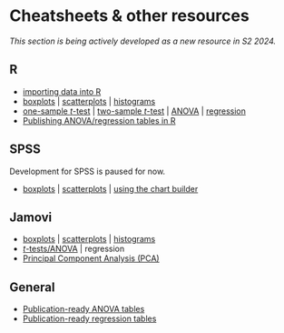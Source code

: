 # Cheatsheets & other resources {-}


<!-- 
- Need to figure this section out.
- I will provide tidbit-sized cheatsheets on how to perform all sorts of stuff related to study design and data analysis in R, SPSS, Jamovi and JASP.
- Pick 2 to focus on for 2024:
  - R
  - SPSS
  - Jamovi
  - JASP
- The cheatsheets will be hosted on GitHub at https://github.com/usyd-soles-edu
- Can be used for other units (important)
- Preferable: supports version control
- Preferable: on a platform that is easy to use and update

Which platform?

Requirements:

- Can be proprietary but must be free for students
- Must produce at least an output that can be open-sourced:
  - txt or rtf instead of docx
  - md
  - html
- Hopefully *very* easy to use and edit.
- Possible:
  - Notion
  - Coda
  - Craft
  - GitHub Wiki
  - Canvas
  - Google Docs 

-->

*This section is being actively developed as a new resource in S2 2024.*

## R

- [importing data into R](https://usyd-soles-edu.github.io/cheatsheet-r-data-import/)
- [boxplots](https://usyd-soles-edu.github.io/cheatsheet-R-boxplot/) | [scatterplots](https://usyd-soles-edu.github.io/cheatsheet-r-scatterplot/) | [histograms](https://usyd-soles-edu.github.io/cheatsheet-r-histogram/)
- [one-sample *t*-test](https://usyd-soles-edu.github.io/cheatsheet-r-ttest/) | [two-sample *t*-test](https://usyd-soles-edu.github.io/cheatsheet-r-two-sample-ttest/) | [ANOVA](https://usyd-soles-edu.github.io/cheatsheet-r-anova/) | [regression](https://usyd-soles-edu.github.io/cheatsheet-r-regression/)
- [Publishing ANOVA/regression tables in R](https://usyd-soles-edu.github.io/cheatsheet-r-html-tables/)


## SPSS
::: callout-note
Development for SPSS is paused for now.
:::

- [boxplots](https://envx-resources.github.io/cheatsheet-spss-boxplot/) | [scatterplots](https://usyd-soles-edu.github.io/cheatsheet-spss-scatterplot/) | [using the chart builder](https://usyd-soles-edu.github.io/cheatsheet-spss-chart-builder/) 



## Jamovi

- [boxplots](https://usyd-soles-edu.github.io/cheatsheet-jamovi-boxplot/) | [scatterplots](https://usyd-soles-edu.github.io/cheatsheet-jamovi-scatterplot/) | [histograms](https://usyd-soles-edu.github.io/cheatsheet-jamovi-histogram/)
- [*t*-tests/ANOVA](https://usyd-soles-edu.github.io/cheatsheet-jamovi-anova/) | regression
- [Principal Component Analysis (PCA)](https://usyd-soles-edu.github.io/cheatsheet-jamovi-pca/)

## General

- [Publication-ready ANOVA tables](assets/cheatsheet_manual_anova_table.pdf)
- [Publication-ready regression tables](assets/cheatsheet_manual_lm_table.pdf)